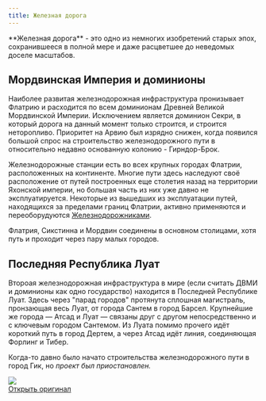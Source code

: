 ```yaml
---
title: Железная дорога
---
```


<ButtonCover cover src="../pic.jpg" title="Железная Дорога" authorHref="https://www.artstation.com/sparth" author="sparth"/>
<BlockquoteBox>
    **Железная дорога** - это одно из немногих изобретений старых эпох, сохранившееся в полной мере и даже расцветшее до неведомых доселе масштабов.
</BlockquoteBox>

## Мордвинская Империя и доминионы
Наиболее развитая железнодорожная инфраструктура пронизывает Флатрию и расходится по всем доминионам Древней Великой Мордвинской Империи. Исключением является доминион Секри, в который дорога на данный момент только строится, и строится неторопливо. Приоритет на Арвию был изрядно снижен, когда появился большой спрос на строительство железнодорожного пути в относительно недавно основанную колонию - Гирндор-Брок.

Железнодорожные станции есть во всех крупных городах Флатрии, расположенных на континенте. Многие пути здесь наследуют своё расположение от путей построенных еще столетия назад на территории Яхонской империи, но большая часть из них уже давно не эксплуатируется. Некоторые из вышедших из эксплуатации путей, находящихся за пределами границ Флатрии, активно применяются и переоборудуются [Железнодорожниками](../../../../menu/guidebook/guilds/railworkers).

Флатрия, Сикстинна и Мордвин соединены в основном столицами, хотя путь и проходит через пару малых городов.

## Последняя Республика Луат
Второая железнодорожная инфраструктура в мире (если считать ДВМИ и доминионы как одно государство) находится в Последней Республике Луат. Здесь через "парад городов" протянута сплошная магистраль, пронзающая весь Луат, от города Сантем в город Барсел. Крупнейшие же города — Атсад и Луат — связаны друг с другом непосредственно и с ключевым городом Сантемом. Из Луата помимо прочего идёт короткий путь в город Дертем, а через Атсад идёт линия, соединяющая Форлинг и Тибер.

Когда-то давно было начато строительства железнодорожного пути в город Гик, но *проект был приостановлен.*

<img src="map-railroads.jpg" />
<a href="map-railroads.jpg">
    <div right>
        Открыть оригинал
    </div>
</a>